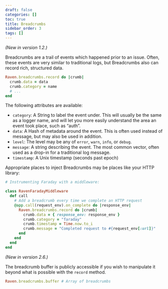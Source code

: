 ```yaml
---
draft: false
categories: []
toc: true
title: Breadcrumbs
sidebar_order: 3
tags: []
---
```


_(New in version 1.2.)_

Breadcrumbs are a trail of events which happened prior to an issue. Often, these events are very similar to traditional logs, but Breadcrumbs also can record rich, structured data.

```ruby
Raven.breadcrumbs.record do |crumb|
  crumb.data = data
  crumb.category = name
  # ...
end
```

The following attributes are available:

- `category`: A String to label the event under. This will usually be the same as a logger name, and will let you more easily understand the area an event took place, such as “auth”.
- `data`: A Hash of metadata around the event. This is often used instead of message, but may also be used in addition.
- `level`: The level may be any of `error`, `warn`, `info`, or `debug`.
- `message`: A string describing the event. The most common vector, often used as a drop-in for a traditional log message.
- `timestamp`: A Unix timestamp (seconds past epoch)

Appropriate places to inject Breadcrumbs may be places like your HTTP library:

```ruby
# Instrumenting Faraday with a middleware:

class RavenFaradayMiddleware
  def call
    # Add a breadcrumb every time we complete an HTTP request
    @app.call(request_env).on_complete do |response_env|
      Raven.breadcrumbs.record do |crumb|
        crumb.data = { response_env: response_env }
        crumb.category = "faraday"
        crumb.timestamp = Time.now.to_i
        crumb.message = "Completed request to #{request_env[:url]}"
      end
    end
  end
end
```

_(New in version 2.6.)_

The breadcrumb buffer is publicly accessible if you wish to manipulate it beyond what is possible with the `record` method.

```ruby
Raven.breadcrumbs.buffer # Array of breadcrumbs
```
